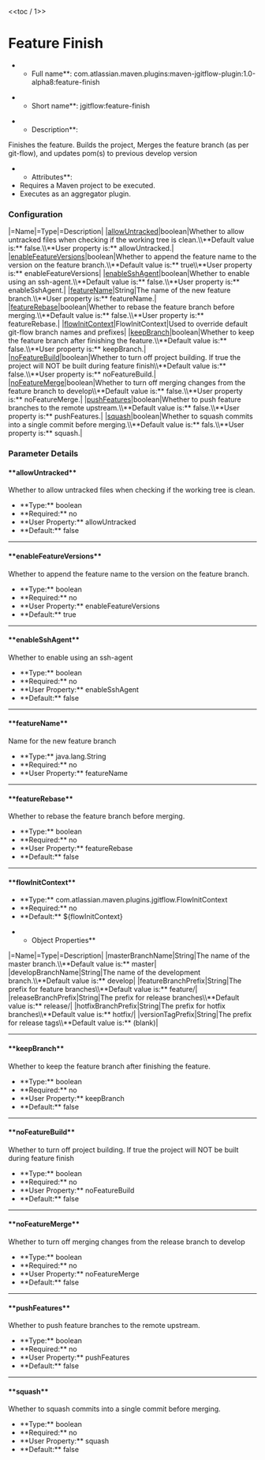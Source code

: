 <<toc / 1>>
= Feature Finish =
**Full name**: com.atlassian.maven.plugins:maven-jgitflow-plugin:1.0-alpha8:feature-finish

**Short name**: jgitflow:feature-finish

**Description**:
Finishes the feature. Builds the project, Merges the feature branch (as per git-flow), and updates pom(s) to previous develop version

**Attributes**:
* Requires a Maven project to be executed.
* Executes as an aggregator plugin.

=== Configuration ===
|=Name|=Type|=Description|
|[[goals/feature-finish#!allowuntracked|allowUntracked]]|boolean|Whether to allow untracked files when checking if the working tree is clean.\\**Default value is:** false.\\**User property is:** allowUntracked.|
|[[goals/feature-finish#!enablefeatureversions|enableFeatureVersions]]|boolean|Whether to append the feature name to the version on the feature branch.\\**Default value is:** true\\**User property is:** enableFeatureVersions|
|[[goals/feature-finish#!enablesshagent|enableSshAgent]]|boolean|Whether to enable using an ssh-agent.\\**Default value is:** false.\\**User property is:** enableSshAgent.|
|[[goals/feature-finish#!featurename|featureName]]|String|The name of the new feature branch.\\**User property is:** featureName.|
|[[goals/feature-finish#!featurerebase|featureRebase]]|boolean|Whether to rebase the feature branch before merging.\\**Default value is:** false.\\**User property is:** featureRebase.|
|[[goals/feature-finish#!flowinitcontext|flowInitContext]]|FlowInitContext|Used to override default git-flow branch names and prefixes|
|[[goals/feature-finish#!keepbranch|keepBranch]]|boolean|Whether to keep the feature branch after finishing the feature.\\**Default value is:** false.\\**User property is:** keepBranch.|
|[[goals/feature-finish#!nofeaturebuild|noFeatureBuild]]|boolean|Whether to turn off project building. If true the project will NOT be built during feature finish\\**Default value is:** false.\\**User property is:** noFeatureBuild.|
|[[goals/feature-finish#!nofeaturemerge|noFeatureMerge]]|boolean|Whether to turn off merging changes from the feature branch to develop\\**Default value is:** false.\\**User property is:** noFeatureMerge.|
|[[goals/feature-finish#!pushfeatures|pushFeatures]]|boolean|Whether to push feature branches to the remote upstream.\\**Default value is:** false.\\**User property is:** pushFeatures.|
|[[goals/feature-finish#!squash|squash]]|boolean|Whether to squash commits into a single commit before merging.\\**Default value is:** fals.\\**User property is:** squash.|

=== Parameter Details ===
==== **allowUntracked** ====
Whether to allow untracked files when checking if the working tree is clean.
* **Type:** boolean
* **Required:** no
* **User Property:** allowUntracked
* **Default:** false
----
==== **enableFeatureVersions** ====
Whether to append the feature name to the version on the feature branch.
* **Type:** boolean
* **Required:** no
* **User Property:** enableFeatureVersions
* **Default:** true
----
==== **enableSshAgent** ====
Whether to enable using an ssh-agent
* **Type:** boolean
* **Required:** no
* **User Property:** enableSshAgent
* **Default:** false
----
==== **featureName** ====
Name for the new feature branch
* **Type:** java.lang.String
* **Required:** no
* **User Property:** featureName
----
==== **featureRebase** ====
Whether to rebase the feature branch before merging.
* **Type:** boolean
* **Required:** no
* **User Property:** featureRebase
* **Default:** false
----
==== **flowInitContext** ====
* **Type:** com.atlassian.maven.plugins.jgitflow.FlowInitContext
* **Required:** no
* **Default:** ${flowInitContext}

**Object Properties**
|=Name|=Type|=Description|
|masterBranchName|String|The name of the master branch.\\**Default value is:** master|
|developBranchName|String|The name of the development branch.\\**Default value is:** develop|
|featureBranchPrefix|String|The prefix for feature branches\\**Default value is:** feature/|
|releaseBranchPrefix|String|The prefix for release branches\\**Default value is:** release/|
|hotfixBranchPrefix|String|The prefix for hotfix branches\\**Default value is:** hotfix/|
|versionTagPrefix|String|The prefix for release tags\\**Default value is:** (blank)|
----
==== **keepBranch** ====
Whether to keep the feature branch after finishing the feature.
* **Type:** boolean
* **Required:** no
* **User Property:** keepBranch
* **Default:** false
----
==== **noFeatureBuild** ====
Whether to turn off project building. If true the project will NOT be built during feature finish
* **Type:** boolean
* **Required:** no
* **User Property:** noFeatureBuild
* **Default:** false
----
==== **noFeatureMerge** ====
Whether to turn off merging changes from the release branch to develop
* **Type:** boolean
* **Required:** no
* **User Property:** noFeatureMerge
* **Default:** false
----
==== **pushFeatures** ====
Whether to push feature branches to the remote upstream.
* **Type:** boolean
* **Required:** no
* **User Property:** pushFeatures
* **Default:** false
----
==== **squash** ====
Whether to squash commits into a single commit before merging.
* **Type:** boolean
* **Required:** no
* **User Property:** squash
* **Default:** false